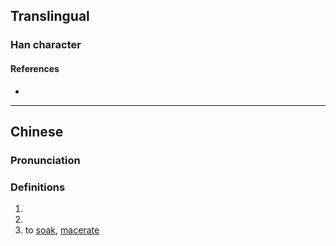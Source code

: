 {{character info}}
==Translingual==

===Han character===
{{Han char|rn=85|rad=水|as=16|sn=19|four=31114|canj=EMBG|ids=⿰氵霍}}

====References====
* {{Han ref|kx=0659.340|dkj=18638|dj=1069.160|hdz=31783.050|uh=7016|ud=28694|bh=F25F|bd=62047}}

----

==Chinese==
{{zh-forms}}

===Pronunciation===
{{zh-pron
|m=huò
|c=fok3
|mc=y
|oc=y
|ma=
|cat=pn,v
}}

===Definitions===
{{zh-hanzi}}

# {{zh-only|瀖水|[[name]] of a [[river]] in [[Henan]] province}}
# {{zh-only|瀖水|name of a river in [[Hubei]] province}}
# to [[soak]], [[macerate]]